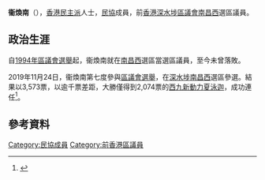 {{Infobox Officeholder
| name             = 衞煥南
| native_name      = Wai Woon-mam
| honorific-suffix = 
| image            =
| office           = [[深水埗區議會|深水埗區議會]]議員
| term_start       = 1994年10月1日
| term_end         = 2021年7月7日
| predecessor      = [[周國良|周國良]]
| successor        = (懸空)
| constituency     = [[南昌西_(選區)|南昌西]]
| sex              = 男
| party            = {{ADPL}}
| nationality      = {{CHN-HKG}}
| date of birth    = 
| place of birth   = 
| profession       = 
| website = {{Facebook|waiwoonnam}}
| educate =
| residence        = 
}}

'''衞煥南'''（{{lang-en|Wai Woon-mam}}），[[香港|香港]][[民主派_(香港)|民主派]]人士，[[民協|民協]]成員，前[[香港|香港]][[深水埗區議會|深水埗區議會]][[南昌西_(選區)|南昌西]]選區議員。

==政治生涯==
自[[1994年區議會選舉|1994年區議會選舉]]起，衞煥南就在[[南昌西_(選區)|南昌西]]選區當選區議員，至今未曾落敗。

2019年11月24日，衞煥南第七度參與[[2019年香港區議會選舉|區議會選舉]]，在[[深水埗區議會|深水埗]][[南昌西_(選區)|南昌西]]選區參選。結果以3,573票，以逾千票差距，大勝僅得到2,074票的[[西九新動力|西九新動力]][[夏泳迦|夏泳迦]]，成功連任<ref>{{Cite web |url=https://www.elections.gov.hk/dc2019/chi/results_sham_shui_po.html |title=2019年香港區議會選舉網頁選舉結果(深水埗) |access-date=2020-11-16 |archive-date=2020-12-10 |archive-url=https://web.archive.org/web/20201210061334/https://www.elections.gov.hk/dc2019/chi/results_sham_shui_po.html |dead-url=no }}</ref>。

== 參考資料 ==
<references />

{{HK-bio-stub}}
[[Category:民協成員|Category:民協成員]]
[[Category:前香港區議員|Category:前香港區議員]]